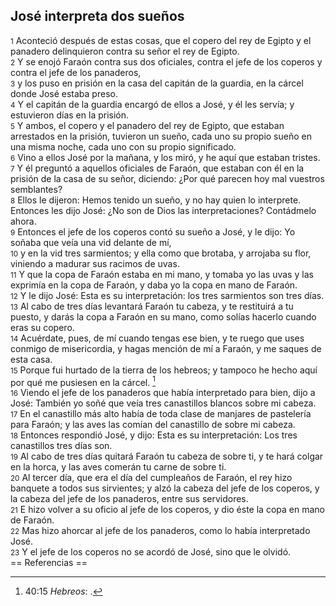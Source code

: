 == José interpreta dos sueños ==

{{anchor|1}} <small>1</small> Aconteció después de estas cosas, que el copero del rey de Egipto y el panadero delinquieron contra su señor el rey de Egipto.<br>
{{anchor|2}} <small>2</small> Y se enojó Faraón contra sus dos oficiales, contra el jefe de los coperos y contra el jefe de los panaderos,<br>
{{anchor|3}} <small>3</small> y los puso en prisión en la casa del capitán de la guardia, en la cárcel donde José estaba preso.<br>
{{anchor|4}} <small>4</small> Y el capitán de la guardia encargó de ellos a José, y él les servía; y estuvieron días en la prisión.<br>
{{anchor|5}} <small>5</small> Y ambos, el copero y el panadero del rey de Egipto, que estaban arrestados en la prisión, tuvieron un sueño, cada uno su propio sueño en una misma noche, cada uno con su propio significado.<br>
{{anchor|6}} <small>6</small> Vino a ellos José por la mañana, y los miró, y he aquí que estaban tristes.<br>
{{anchor|7}} <small>7</small> Y él preguntó a aquellos oficiales de Faraón, que estaban con él en la prisión de la casa de su señor, diciendo: ¿Por qué parecen hoy mal vuestros semblantes?<br>
{{anchor|8}} <small>8</small> Ellos le dijeron: Hemos tenido un sueño, y no hay quien lo interprete. Entonces les dijo José: ¿No son de Dios las interpretaciones? Contádmelo ahora.<br>
{{anchor|9}} <small>9</small> Entonces el jefe de los coperos contó su sueño a José, y le dijo: Yo soñaba que veía una vid delante de mí,<br>
{{anchor|10}} <small>10</small> y en la vid tres sarmientos; y ella como que brotaba, y arrojaba su flor, viniendo a madurar sus racimos de uvas.<br>
{{anchor|11}} <small>11</small> Y que la copa de Faraón estaba en mi mano, y tomaba yo las uvas y las exprimía en la copa de Faraón, y daba yo la copa en mano de Faraón.<br>
{{anchor|12}} <small>12</small> Y le dijo José: Esta es su interpretación: los tres sarmientos son tres días.<br>
{{anchor|13}} <small>13</small> Al cabo de tres días levantará Faraón tu cabeza, y te restituirá a tu puesto, y darás la copa a Faraón en su mano, como solías hacerlo cuando eras su copero.<br>
{{anchor|14}} <small>14</small> Acuérdate, pues, de mí cuando tengas ese bien, y te ruego que uses conmigo de misericordia, y hagas mención de mí a Faraón, y me saques de esta casa.<br>
{{anchor|15}} <small>15</small> Porque fui hurtado de la tierra de los hebreos; y tampoco he hecho aquí por qué me pusiesen en la cárcel. <ref>40:15 ''Hebreos'': {{lib|LU|96|2|3}}.</ref><br>
{{anchor|16}} <small>16</small> Viendo el jefe de los panaderos que había interpretado para bien, dijo a José: También yo soñé que veía tres canastillos blancos sobre mi cabeza.<br>
{{anchor|17}} <small>17</small> En el canastillo más alto había de toda clase de manjares de pastelería para Faraón; y las aves las comían del canastillo de sobre mi cabeza.<br>
{{anchor|18}} <small>18</small> Entonces respondió José, y dijo: Esta es su interpretación: Los tres canastillos tres días son.<br>
{{anchor|19}} <small>19</small> Al cabo de tres días quitará Faraón tu cabeza de sobre ti, y te hará colgar en la horca, y las aves comerán tu carne de sobre ti.<br>
{{anchor|20}} <small>20</small> Al tercer día, que era el día del cumpleaños de Faraón, el rey hizo banquete a todos sus sirvientes; y alzó la cabeza del jefe de los coperos, y la cabeza del jefe de los panaderos, entre sus servidores.<br>
{{anchor|21}} <small>21</small> E hizo volver a su oficio al jefe de los coperos, y dio éste la copa en mano de Faraón.<br>
{{anchor|22}} <small>22</small> Mas hizo ahorcar al jefe de los panaderos, como lo había interpretado José.<br>
{{anchor|23}} <small>23</small> Y el jefe de los coperos no se acordó de José, sino que le olvidó.<br>
== Referencias ==

<references />
